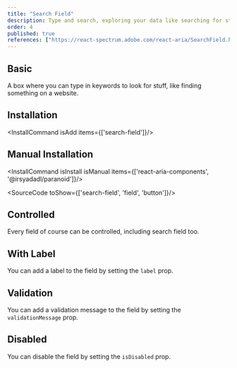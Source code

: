 ```yaml
---
title: "Search Field"
description: Type and search, exploring your data like searching for stars with a telescope, quick and responsive.
order: 4
published: true
references: ["https://react-spectrum.adobe.com/react-aria/SearchField.html#props", "https://paranoid.irsyad.co"]
---
```


## Basic

A box where you can type in keywords to look for stuff, like finding something on a website.
<How toUse="forms/search-field-demo" />

## Installation
<InstallCommand isAdd items={['search-field']}/>

## Manual Installation

<InstallCommand isInstall isManual items={['react-aria-components', '@irsyadadl/paranoid']}/>

<SourceCode toShow={['search-field', 'field', 'button']}/>

## Controlled
Every field of course can be controlled, including search field too.
<How toUse="forms/search-field-controlled-demo" />

## With Label
You can add a label to the field by setting the `label` prop.
<How toUse="forms/search-field-with-label-demo" />

## Validation
You can add a validation message to the field by setting the `validationMessage` prop.
<How toUse="forms/search-field-validation-demo" />

## Disabled
You can disable the field by setting the `isDisabled` prop.
<How toUse="forms/search-field-disabled-demo" />
